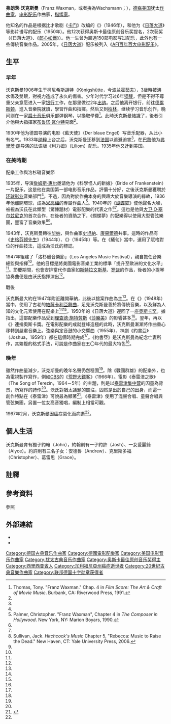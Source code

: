 {{noteTA
| T=zh-hans:弗朗茨·沃克斯曼; zh-hant:法蘭茲·威克斯曼;
|G1=Movie
| 1=zh-hans:弗朗茨; zh-hant:法蘭茲;
| 2=zh-hans:沃克斯曼; zh-hant:威克斯曼;
}}

'''弗朗茨·沃克斯曼'''（Franz Waxman，或者拚為Wachsmann；{{bd|1906年|12月24日|1967年|2月24日}}），[[德裔美国人|德裔美国]]犹太[[作曲家|作曲家]]，[[电影配乐|电影配乐]]作曲家，[[指挥家|指挥家]]。

他知名的作品是根据比才歌剧《[[卡门|卡门]]》改编的《{{le|卡门幻想曲 (沃克斯曼)|Carmen Fantasie (Waxman)|卡門幻想曲}}》（1946年），和他为《[[日落大道_(电影)|日落大道]]》等影片谱写的配乐（1950年）。他12次获得奥斯卡最佳原创音乐奖提名，2次获奖（《日落大道》、《[[郎心如鐵|郎心如鐵]]》）。他一生曾为超過150部电影写过配乐，此外也有一些傳統音樂作品。2005年，《[[日落大道_(电影)|日落大道]]》配乐被列入《[[AFI百年百大电影配乐|AFI百年百大电影配乐]]》。

== 生平 ==
=== 早年 ===
沃克斯曼1906年生于柯尼希斯胡特（Königshütte，今[[波兰|波兰]][[霍茹夫|霍茹夫]]），3歲時被沸水傷及雙眼，對視力造成了永久的傷害。少年时代学习过6年[[钢琴|钢琴]]，但是不得不尊重父亲意愿进入一家[[银行|银行]]工作，在那里做过2年[[出纳|出纳]]。之后他离开银行，前往[[德累斯顿|德累斯顿]]，進入音樂院就讀，學習作曲和指揮。然后又到[[柏林|柏林]]，继续学习音乐创作，晚间则在一家[[爵士音乐|爵士音乐]]俱乐部弹钢琴，以換取學費<ref name="Thomas">Thomas, Tony.  "Franz Waxman." Chap. 4 in ''Film Score: The Art & Craft of Movie Music''.  Burbank, CA: Riverwood Press, 1991.</ref>{{rp|35}}。此時沃克斯曼結識了{{le|弗里德里希·霍兰德|Friedrich Hollaender}}，後者引介他與大指揮家[[布鲁诺·瓦尔特|布鲁诺·瓦尔特]]見面<ref name="Thomas" />{{rp|35}}。

1930年他为德国导演{{le|约瑟夫·冯·斯登堡|Josef von Sternberg}}的电影《藍天使》（Der blaue Engel）写音乐配器，从此小有名气。1933年[[纳粹|纳粹]]上台之后，沃克斯曼迁移到[[法国|法国]]以逃避迫害<ref name="Thomas" />{{rp|35}}，在[[巴黎|巴黎]]他为[[弗里茨·朗|弗里茨·朗]]导演的法语版《利力姆》（Liliom）配乐。1935年他又迁到美国。

=== 在美時期 ===
;配樂工作與洛杉磯音樂節
1935年，导演[[詹姆斯·惠尔|詹姆斯·惠尔]]邀请他为《科學怪人的新娘》（Bride of Frankenstein）一片配乐，这是他在美国第一部电影音乐作品，評價十分好，之後沃克斯曼獲聘於[[环球影业|环球影业]]音樂部門<ref name="Thomas" />{{rp|36}}。不過，因為對於作曲本身的興趣大於音樂導演的緣故，1936年他離開環球，成為[[米高梅|米高梅]]的專屬作曲人<ref name="Palmer">Palmer, Christopher. "Franz Waxman", Chapter 4 in ''The Composer in Hollywood''.  New York, NY:  Marion Boyars, 1990.</ref>{{rp|96}}。1940年的《[[蝴蝶梦_(电影)|蝴蝶梦]]》使他聲名大噪，被視為沃氏在此類型（驚悚題材）電影配樂的代表之作<ref name="Palmer" />{{rp|102}}<ref name="Sullivan" />{{rp|59}}。這也是他與[[大卫·O·塞尔兹尼克|大卫·O·塞尔兹尼克]]的首次合作，在後者的資助之下，《蝴蝶夢》的配樂得以使用大型管弦樂團，豐富了音樂效果<ref name="Sullivan">Sullivan, Jack. ''Hitchcock's Music'' Chapter 5, "Rebecca: Music to Raise the Dead."  New Haven, CT:  Yale University Press, 2006.</ref>{{rp|60}}<ref name="Palmer" />{{rp|102}}。

1943年，沃克斯曼轉往[[华纳兄弟|华纳]]，與作曲家[[馬克斯·史坦納|史坦納]]、[[埃里希·科恩戈尔德|康果爾德]]共事。這時的作品有《[[史格芬顿先生|史格芬顿先生]]》（1944年）、《{{le|反攻緬甸|Objective, Burma!}}》（1945年）等。在《緬甸》當中，運用了賦格對位的作曲技法，這成為沃氏的標誌{{NoteTag|《[[壯志凌雲|壯志凌雲]]》（1957年）和《{{le|戰國群雄 (1962年電影)|Taras Bulba (1962 film)|戰國群雄}}》（1962年）也使用了類似的手法<ref name="Cooke">Cooke, Mervyn. ''A History of Film Music''. Cambridge, NY:  Cambridge University Press, 2008.</ref>{{rp|100}}。}}。

1947年組建了「洛杉磯音樂節」（Los Angeles Music Festival），親自擔任音樂總監與指揮<ref name="Palmer" />{{rp|95}}。他的目標是將美國電影音樂工業的標準「提升至歐洲的文化水平」<ref name="Thomas" />{{rp|36}}。節慶期間，也會安排當代作曲家如[[伊戈尔·斯特拉文斯基|斯特拉文斯基]]、[[罗饶·米克罗斯|罗饶]]的作品，後者的小提琴協奏曲便是由沃氏指揮演出<ref name="Palmer" />{{rp|35}}。

;戰後
沃克斯曼大約在1947年附近離開華納，此後以接案作曲為主<ref name="Thomas" />{{rp|36}}。在《{{le|電話驚魂|Sorry, Wrong Number}}》（1948年）當中，使用了古老的[[帕薩卡利亞舞曲|帕薩卡利亞舞曲]]，足見沃克斯曼善於將傳統音樂，以及鮮為人知的文化元素使用在配樂上<ref name="Cooke" />{{rp|99}}<ref name="Palmer" />{{rp|101}}。1950年的《日落大道》迎回了一座[[奥斯卡金像奖|奥斯卡奖]]。據指出，這部配樂作品受到[[理查德·施特劳斯|理查德·施特劳斯]]《[[莎樂美_(歌劇)|莎樂美]]》的影響甚多<ref name="Cooke" />{{rp|101}}。翌年，再以《{{le|郎心如鐵 (1951年電影)|A Place in the Sun (1951 film)|郎心如鐵}}》連掄奧斯卡獎。在電影配樂的成就登峰造極的此時，沃克斯曼漸漸將作曲重心移轉到嚴肅音樂上。弦樂與定音鼓的小交響曲（1955年）、神劇《約書亞》（Joshua，1959年）都在這個時期完成<ref name="Palmer" />{{rp|96}}。《約書亞》是沃克斯曼為紀念亡妻所作，其繁複的格式手法，可說是作曲家在五〇年代的最大特色<ref name="Thomas" />{{rp|37}}。

=== 晚年 ===
雖然作曲量減少，沃克斯曼的晚年名聲仍然穩固<ref name="Palmer" />{{rp|97}}。除《戰國群雄》的配樂外，也為電視製作寫作，例如[[CBS_(電視網)|CBS]]的《[[荒野大鏢客_(電視劇)|荒野大鏢客]]》（1966年）。電影《泰雷津之歌》（The Song of Terezín，1964－5年）的主題，則是以[[泰雷津集中营|泰雷津集中营]]的囚童為背景，所寫作的詩作<ref name="Palmer" />{{rp|96}}。沃氏對猶太議題的關注，固然是出於自己的出身，而這一創作特點在《泰雷津》可說最為顯著<ref>{{Cite web|url=http://www.philharmonia.co.uk/explore/composers/478/franz_waxman|title=Franz Waxman | Philharmonia Orchestra|access-date=2020-02-10|archive-date=2018-11-14|archive-url=https://web.archive.org/web/20181114225002/http://www.philharmonia.co.uk/explore/composers/478/franz_waxman|dead-url=yes}}</ref>。《泰雷津》使用了混聲合唱、童聲合唱與管弦樂團，另置一位女高音獨唱，編制上相當可觀。

1967年2月，沃克斯曼因癌症惡化而病逝<ref name="Palmer" />{{rp|97}}。

== 個人生活 ==
沃克斯曼育有獨子約翰（John），約翰則有一子約許（Josh）、一女愛麗絲（Alyce）。約許則有三名子女：安德魯（Andrew）、克里斯多福（Christopher）、葛雷思（Grace）。

== 註釋 ==
{{NoteFoot}}

== 參考資料 ==
;參照
{{Reflist}}

== 外部連結 ==
* {{Official website|http://www.franzwaxman.com/}}
* {{IMDb name|77}}

{{奥斯卡最佳原创音乐奖}}
{{金球奖最佳原创配乐奖}}

{{Authority control}}

{{DEFAULTSORT:Waxman, Franz}}
[[Category:德国古典音乐作曲家|Category:德国古典音乐作曲家]]
[[Category:德國電影配樂家|Category:德國電影配樂家]]
[[Category:美国电影音乐作曲家|Category:美国电影音乐作曲家]]
[[Category:犹太古典音乐作曲家|Category:犹太古典音乐作曲家]]
[[Category:奥斯卡最佳原创音乐奖得主|Category:奥斯卡最佳原创音乐奖得主]]
[[Category:西里西亚省人|Category:西里西亚省人]]
[[Category:加利福尼亞州癌症逝世者|Category:加利福尼亞州癌症逝世者]]
[[Category:20世紀古典音樂作曲家|Category:20世紀古典音樂作曲家]]
[[Category:联邦德国十字勋章获得者|Category:联邦德国十字勋章获得者]]